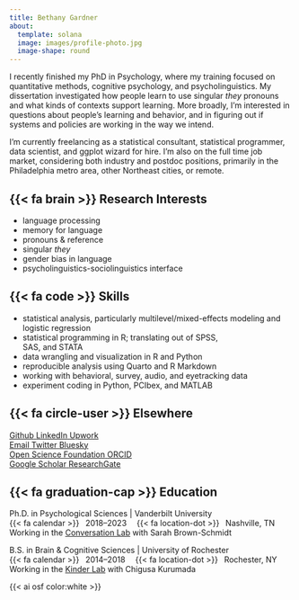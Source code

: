 ```yaml
---
title: Bethany Gardner
about:
  template: solana
  image: images/profile-photo.jpg
  image-shape: round
---
```


I recently finished my PhD in Psychology, where my training focused on quantitative methods, cognitive psychology, and psycholinguistics. My dissertation investigated how people learn to use singular *they* pronouns and what kinds of contexts support learning. More broadly, I'm interested in questions about people's learning and behavior, and in figuring out if systems and policies are working in the way we intend.

I'm currently freelancing as a statistical consultant, statistical programmer, data scientist, and ggplot wizard for hire. I'm also on the full time job market, considering both industry and postdoc positions, primarily in the Philadelphia metro area, other Northeast cities, or remote.

::: {.grid}

::: {.g-col-5}

## {{< fa brain >}} Research Interests

*   language processing
*   memory for language
*   pronouns & reference
*   singular *they*
*   gender bias in language
*   psycholinguistics-sociolinguistics interface

:::

::: {.g-col-7}

## {{< fa code >}} Skills

*   statistical analysis, particularly multilevel/mixed-effects modeling and logistic regression
*   statistical programming in R; translating out of SPSS, <br> SAS, and STATA
*   data wrangling and visualization in R and Python
*   reproducible analysis using Quarto and R Markdown
*   working with behavioral, survey, audio, and eyetracking data
*   experiment coding in Python, PCIbex, and MATLAB

:::

:::

::: {.grid}

::: {.g-col-5}

## {{< fa circle-user >}} Elsewhere

::: about-links

```{=html}
<a href="https://github.com/bethanyhgardner" class="about-link" rel="" target="">
    <i class="bi bi-github"></i><span class="about-link-text"> Github</span>
  </a>
```

```{=html}
<a href="https://www.linkedin.com/in/bethanyhgardner/" class="about-link" rel="" target="">
    <i class="bi bi-linkedin"></i><span class="about-link-text"> LinkedIn</span>
  </a>
```

```{=html}
<a href="https://www.upwork.com/freelancers/~01611ffda97429136e" class="about-link" rel="" target="">
    <i class="fa-brands fa-upwork"></i><span class="about-link-text"> Upwork</span>
  </a>
```

:::

::: about-links

```{=html}
<a href="mailto:bethany.gardner@vanderbilt.edu" class="about-link" rel="" target="">
    <i class="bi bi-envelope-at-fill"></i><span class="about-link-text"> Email</span>
  </a>
```

```{=html}
<a href="https://twitter.com/bethanyhgardner" class="about-link" rel="" target="">
    <i class="bi bi-twitter"></i><span class="about-link-text"> Twitter</span>
  </a>
```

```{=html}
<a href="https://bsky.app/profile/bethanyhgardner.bsky.social" class="about-link" rel="" target="">
    <i class="fa-brands fa-bluesky"></i><span class="about-link-text"> Bluesky</span>
  </a>
```

:::

::: about-links

```{=html}
<a href="https://osf.io/tgep7/" class="about-link" rel="" target="">
    <i class="ai ai-osf"></i><span class="about-link-text"> Open Science Foundation</span>
  </a>
```

```{=html}
<a href="https://orcid.org/0000-0002-5154-2040" class="about-link" rel="" target="">
    <i class="ai ai-orcid"></i><span class="about-link-text"> ORCID</span>
  </a>
```

:::

::: about-links

```{=html}
<a href="https://scholar.google.com/citations?user=JGiy8EEAAAAJ&hl=en" class="about-link" rel="" target="">
    <i class="ai ai-google-scholar"></i><span class="about-link-text"> Google Scholar</span>
  </a>
```

```{=html}
<a href="https://www.researchgate.net/profile/Bethany_Gardner8" class="about-link" rel="" target="">
    <i class="ai ai-researchgate"></i><span class="about-link-text"> ResearchGate</span>
  </a>
```

:::

:::

::: {.g-col-7}

## {{< fa graduation-cap >}} Education

Ph.D. in Psychological Sciences | Vanderbilt University \
{{< fa calendar >}}&ensp; 2018--2023 &emsp;{{< fa location-dot >}}&ensp; Nashville, TN \
Working in the [Conversation Lab](http://sarahbrownschmidt.com/lab/) with Sarah Brown-Schmidt

B.S. in Brain & Cognitive Sciences | University of Rochester \
{{< fa calendar >}}&ensp; 2014--2018 &emsp;{{< fa location-dot >}}&ensp; Rochester, NY \
Working in the [Kinder Lab](https://kinderlab.bcs.rochester.edu/) with Chigusa Kurumada

:::

:::

{{< ai osf color:white >}}
